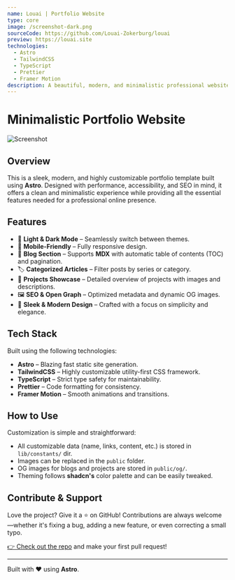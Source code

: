 ```yaml
---
name: Louai | Portfolio Website
type: core
image: /screenshot-dark.png
sourceCode: https://github.com/Louai-Zokerburg/louai
preview: https://louai.site
technologies:
  - Astro
  - TailwindCSS
  - TypeScript
  - Prettier
  - Framer Motion
description: A beautiful, modern, and minimalistic professional website built with accessibility and SEO in mind.
---
```


# Minimalistic Portfolio Website

![Screenshot](/screenshot-dark.png)

## Overview
This is a sleek, modern, and highly customizable portfolio template built using **Astro**. Designed with performance, accessibility, and SEO in mind, it offers a clean and minimalistic experience while providing all the essential features needed for a professional online presence.

## Features
- 🌙 **Light & Dark Mode** – Seamlessly switch between themes.
- 📱 **Mobile-Friendly** – Fully responsive design.
- 📖 **Blog Section** – Supports **MDX** with automatic table of contents (TOC) and pagination.
- 🏷️ **Categorized Articles** – Filter posts by series or category.
- 🚀 **Projects Showcase** – Detailed overview of projects with images and descriptions.
- 🖼️ **SEO & Open Graph** – Optimized metadata and dynamic OG images.
- 🎨 **Sleek & Modern Design** – Crafted with a focus on simplicity and elegance.

## Tech Stack
Built using the following technologies:

- **Astro** – Blazing fast static site generation.
- **TailwindCSS** – Highly customizable utility-first CSS framework.
- **TypeScript** – Strict type safety for maintainability.
- **Prettier** – Code formatting for consistency.
- **Framer Motion** – Smooth animations and transitions.

## How to Use
Customization is simple and straightforward:

- All customizable data (name, links, content, etc.) is stored in `lib/constants/` dir.
- Images can be replaced in the `public` folder.
- OG images for blogs and projects are stored in `public/og/`.
- Theming follows **shadcn's** color palette and can be easily tweaked.

## Contribute & Support
Love the project? Give it a ⭐ on GitHub! Contributions are always welcome—whether it's fixing a bug, adding a new feature, or even correcting a small typo.

[👉 Check out the repo](https://github.com/Louai-Zokerburg/louai) and make your first pull request!

---

Built with ❤️ using **Astro**.